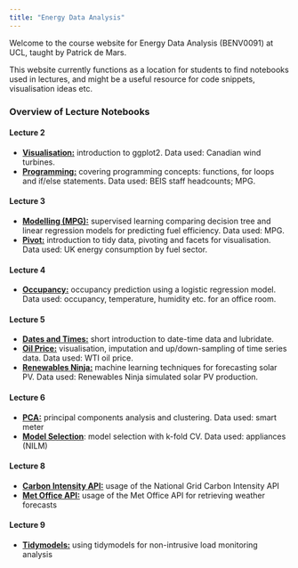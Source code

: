 ```yaml
---
title: "Energy Data Analysis"
---
```


Welcome to the course website for Energy Data Analysis (BENV0091) at UCL, taught by Patrick de Mars.

This website currently functions as a location for students to find notebooks used in lectures, and might be a useful resource for code snippets, visualisation ideas etc.

### Overview of Lecture Notebooks

#### Lecture 2

- **[Visualisation:](nbs/visualisation.html)** introduction to ggplot2. Data used: Canadian wind turbines.
- **[Programming:](nbs/programming.html)** covering programming concepts: functions, for loops and if/else statements. Data used: BEIS staff headcounts; MPG. 

#### Lecture 3

- **[Modelling (MPG):](nbs/modelling_mpg.html)** supervised learning comparing decision tree and linear regression models for predicting fuel efficiency. Data used: MPG.
- **[Pivot:](nbs/pivot.html)** introduction to tidy data, pivoting and facets for visualisation. Data used: UK energy consumption by fuel sector.

#### Lecture 4

- **[Occupancy:](nbs/occupancy.html)** occupancy prediction using a logistic regression model. Data used: occupancy, temperature, humidity etc. for an office room.

#### Lecture 5 

- **[Dates and Times:](nbs/datetimes.html)** short introduction to date-time data and lubridate. 
- **[Oil Price:](nbs/oil_price.html)** visualisation, imputation and up/down-sampling of time series data. Data used: WTI oil price.
- **[Renewables Ninja:](nbs/ninja.html)** machine learning techniques for forecasting solar PV. Data used: Renewables Ninja simulated solar PV production.

#### Lecture 6

- **[PCA:](nbs/pca.html)** principal components analysis and clustering. Data used: smart meter
- **[Model Selection](nbs/model_selection.html)**: model selection with k-fold CV. Data used: appliances (NILM)

#### Lecture 8

- **[Carbon Intensity API:](nbs/carbon_intensity.html)** usage of the National Grid Carbon Intensity API
- **[Met Office API:](nbs/met_office.html)** usage of the Met Office API for retrieving weather forecasts

#### Lecture 9

- **[Tidymodels:](nbs/tidymodels_vw.html)** using tidymodels for non-intrusive load monitoring analysis